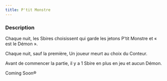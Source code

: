 ```yaml
---
title: P'tit Monstre
---
```



<Role PTIT_MONSTRE header />

### Description
Chaque nuit, les Sbires choisissent qui garde les jetons P’tit Monstre et « est le Démon ».

Chaque nuit, sauf la première, Un joueur meurt au choix du Conteur.

Avant de commencer la partie, il y a 1 Sbire en plus en jeu et aucun Démon.

Coming Soon®
